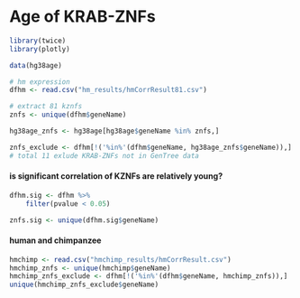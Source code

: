 # Age of KRAB-ZNFs

```r
library(twice)
library(plotly)
```
```r
data(hg38age)

# hm expression
dfhm <- read.csv("hm_results/hmCorrResult81.csv")

# extract 81 kznfs
znfs <- unique(dfhm$geneName)

hg38age_znfs <- hg38age[hg38age$geneName %in% znfs,]

```

```r
znfs_exclude <- dfhm[!('%in%'(dfhm$geneName, hg38age_znfs$geneName)),]
# total 11 exlude KRAB-ZNFs not in GenTree data
```

#### is significant correlation of KZNFs are relatively young?
```r
dfhm.sig <- dfhm %>%
    filter(pvalue < 0.05)

znfs.sig <- unique(dfhm.sig$geneName)

```

#### human and chimpanzee
```r
hmchimp <- read.csv("hmchimp_results/hmCorrResult.csv")
hmchimp_znfs <- unique(hmchimp$geneName)
hmchimp_znfs_exclude <- dfhm[!('%in%'(dfhm$geneName, hmchimp_znfs)),]
unique(hmchimp_znfs_exclude$geneName)
```

